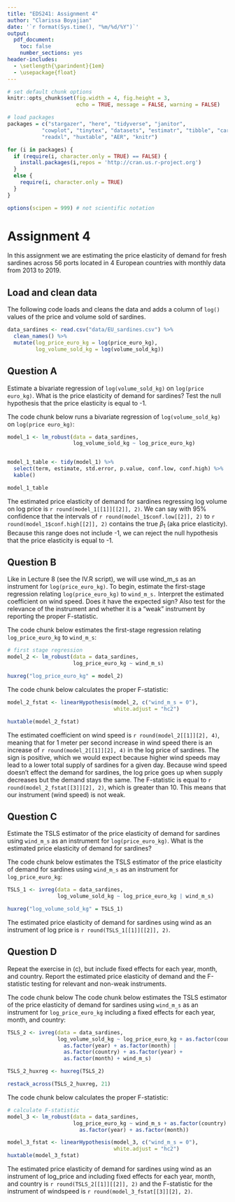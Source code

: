 ```yaml
---
title: "EDS241: Assignment 4"
author: "Clarissa Boyajian"
date: '`r format(Sys.time(), "%m/%d/%Y")`'
output: 
  pdf_document:
    toc: false
    number_sections: yes
header-includes:
  - \setlength{\parindent}{1em}
  - \usepackage{float}
--- 
```

  
``` r
# set default chunk options
knitr::opts_chunk$set(fig.width = 4, fig.height = 3, 
                      echo = TRUE, message = FALSE, warning = FALSE)

# load packages
packages = c("stargazer", "here", "tidyverse", "janitor", 
           "cowplot", "tinytex", "datasets", "estimatr", "tibble", "car", 
           "readxl", "huxtable", "AER", "knitr")

for (i in packages) {
  if (require(i, character.only = TRUE) == FALSE) {
    install.packages(i,repos = 'http://cran.us.r-project.org')
  }
  else {
    require(i, character.only = TRUE)
  }
}

options(scipen = 999) # not scientific notation
```

# Assignment 4

\noindent In this assignment we are estimating the price elasticity of demand for fresh sardines across 56 ports located in 4 European countries with monthly data from 2013 to 2019. 

## Load and clean data

\noindent The following code loads and cleans the data and adds a column of `log()` values of the price and volume sold of sardines.

```r
data_sardines <- read.csv("data/EU_sardines.csv") %>% 
  clean_names() %>% 
  mutate(log_price_euro_kg = log(price_euro_kg),
         log_volume_sold_kg = log(volume_sold_kg))
```


## Question A
\noindent Estimate a bivariate regression of `log(volume_sold_kg)` on `log(price euro_kg)`. What is the price elasticity of demand for sardines? Test the null hypothesis that the price elasticity is equal to -1.

\noindent The code chunk below runs a bivariate regression of `log(volume_sold_kg)` on `log(price euro_kg)`:

```r
model_1 <- lm_robust(data = data_sardines,
                     log_volume_sold_kg ~ log_price_euro_kg)


model_1_table <- tidy(model_1) %>% 
  select(term, estimate, std.error, p.value, conf.low, conf.high) %>% 
  kable()

model_1_table
```

\noindent \textbf{a.} The estimated price elasticity of demand for sardines regressing log volume on log price is `r round(model_1[[1]][[2]], 2)`. We can say with 95% confidence that the intervals of `r round(model_1$conf.low[[2]], 2)` to `r round(model_1$conf.high[[2]], 2)` contains the true $\beta_1$ (aka price elasticity). Because this range does not include -1, we can reject the null hypothesis that the price elasticity is equal to -1.


## Question B
\noindent Like in Lecture 8 (see the IV.R script), we will use wind_m_s as an instrument for `log(price_euro_kg)`. To begin, estimate the first-stage regression relating `log(price_euro_kg)` to `wind_m_s.` Interpret the estimated coefficient on wind speed. Does it have the expected sign? Also test for the relevance of the instrument and whether it is a “weak” instrument by reporting the proper F-statistic. 

\noindent The code chunk below estimates the first-stage regression relating `log_price_euro_kg` to `wind_m_s`:

```r
# first stage regression
model_2 <- lm_robust(data = data_sardines,
                     log_price_euro_kg ~ wind_m_s)

huxreg("log_price_euro_kg" = model_2)
```

\noindent The code chunk below calculates the proper F-statistic:

```r
model_2_fstat <- linearHypothesis(model_2, c("wind_m_s = 0"), 
                                  white.adjust = "hc2")

huxtable(model_2_fstat)
```

\noindent \textbf{b.} The estimated coefficient on wind speed is `r round(model_2[[1]][2], 4)`, meaning that for 1 meter per second increase in wind speed there is an increase of `r round(model_2[[1]][2], 4)` in the log price of sardines. The sign is positive, which we would expect because higher wind speeds may lead to a lower total supply of sardines for a given day. Because wind speed doesn't effect the demand for sardines, the log price goes up when supply decreases but the demand stays the same. The F-statistic is equal to `r round(model_2_fstat[[3]][2], 2)`, which is greater than 10. This means that our instrument (wind speed) is not weak.

\newpage

## Question C
\noindent Estimate the TSLS estimator of the price elasticity of demand for sardines using `wind_m_s` as an instrument for `log(price_euro_kg)`. What is the estimated price elasticity of demand for sardines?

\noindent The code chunk below estimates the TSLS estimator of the price elasticity of demand for sardines using `wind_m_s` as an instrument for `log_price_euro_kg`:

```r
TSLS_1 <- ivreg(data = data_sardines,
                log_volume_sold_kg ~ log_price_euro_kg | wind_m_s)

huxreg("log_volume_sold_kg" = TSLS_1)
```

\noindent \textbf{c.} The estimated price elasticity of demand for sardines using wind as an instrument of log price is `r round(TSLS_1[[1]][[2]], 2)`.

## Question D
\noindent Repeat the exercise in (c), but include fixed effects for each year, month, and country. Report the estimated price elasticity of demand and the F-statistic testing for relevant and non-weak instruments.

\noindent The code chunk below The code chunk below estimates the TSLS estimator of the price elasticity of demand for sardines using `wind_m_s` as an instrument for `log_price_euro_kg` including a fixed effects for each year, month, and country:

```r
TSLS_2 <- ivreg(data = data_sardines,
                log_volume_sold_kg ~ log_price_euro_kg + as.factor(country) + 
                  as.factor(year) + as.factor(month) | 
                  as.factor(country) + as.factor(year) + 
                  as.factor(month) + wind_m_s)

TSLS_2_huxreg <- huxreg(TSLS_2)
```

\newpage 

```r
restack_across(TSLS_2_huxreg, 21)
```

\newpage

\noindent The code chunk below calculates the proper F-statistic:

```r
# calculate F-statistic
model_3 <- lm_robust(data = data_sardines,
                     log_price_euro_kg ~ wind_m_s + as.factor(country) + 
                       as.factor(year) + as.factor(month))

model_3_fstat <- linearHypothesis(model_3, c("wind_m_s = 0"), 
                                  white.adjust = "hc2")
huxtable(model_3_fstat)
```

\noindent \textbf{d.} The estimated price elasticity of demand for sardines using wind as an instrument of log_price and including fixed effects for each year, month, and country is `r round(TSLS_2[[1]][[2]], 2)` and the F-statistic for the instrument of windspeed is `r round(model_3_fstat[[3]][2], 2)`. 




